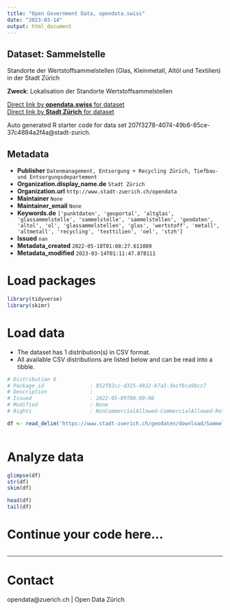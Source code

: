 ```yaml
---
title: "Open Government Data, opendata.swiss"
date: "2023-03-14"
output: html_document
---
```


## Dataset: Sammelstelle

Standorte der Wertstoffsammelstellen (Glas, Kleinmetall, Altöl und Textilien) in der Stadt Zürich

**Zweck**: Lokalisation der Standorte Wertstoffsammelstellen

[Direct link by **opendata.swiss** for dataset](https://opendata.swiss/de/dataset/sammelstelle1)<br>
[Direct link by **Stadt Zürich** for dataset](https://data.stadt-zuerich.ch/dataset/geo_sammelstelle)

Auto generated R starter code for data set 207f3278-4074-49b6-85ce-37c4884a2f4a@stadt-zurich.

## Metadata

- **Publisher** `Datenmanagement, Entsorgung + Recycling Zürich, Tiefbau- und Entsorgungsdepartement`
- **Organization.display_name.de** `Stadt Zürich`
- **Organization.url** `http://www.stadt-zuerich.ch/opendata`
- **Maintainer** `None`
- **Maintainer_email** `None`
- **Keywords.de** `['punktdaten', 'geoportal', 'altglas', 'glassammelstelle', 'sammelstelle', 'sammelstellen', 'geodaten', 'altol', 'ol', 'glassammelstellen', 'glas', 'wertstoff', 'metall', 'altmetall', 'recycling', 'texttilien', 'oel', 'stzh']`
- **Issued** `nan`
- **Metadata_created** `2022-05-10T01:08:27.611089`
- **Metadata_modified** `2023-03-14T01:11:47.878111`


# Load packages

```r

library(tidyverse)
library(skimr)

```

# Load data

-   The dataset has 1 distribution(s) in CSV format.
-   All available CSV distributions are listed below and can be read into a tibble.

```r

# Distribution 0
# Package_id               : 852f82cc-d325-4922-b7a3-3ecf6ca9bcc7
# Description              : 
# Issued                   : 2022-05-09T00:00:00
# Modified                 : None
# Rights                   : NonCommercialAllowed-CommercialAllowed-ReferenceNotRequired

df <- read_delim('https://www.stadt-zuerich.ch/geodaten/download/Sammelstelle?format=10008')



```

# Analyze data

```r

glimpse(df)
str(df)
skim(df)

head(df)
tail(df)

```

# Continue your code here...

```r

```

------------------------------------------------------------------------

# Contact

opendata@zuerich.ch | Open Data Zürich

